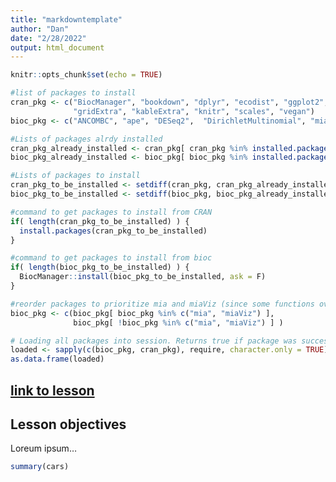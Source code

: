```yaml
---
title: "markdowntemplate"
author: "Dan"
date: "2/28/2022"
output: html_document
---
```


```r
knitr::opts_chunk$set(echo = TRUE)

#list of packages to install
cran_pkg <- c("BiocManager", "bookdown", "dplyr", "ecodist", "ggplot2", 
              "gridExtra", "kableExtra", "knitr", "scales", "vegan")
bioc_pkg <- c("ANCOMBC", "ape", "DESeq2",  "DirichletMultinomial", "mia", "miaViz")

#Lists of packages alrdy installed
cran_pkg_already_installed <- cran_pkg[ cran_pkg %in% installed.packages() ]
bioc_pkg_already_installed <- bioc_pkg[ bioc_pkg %in% installed.packages() ]

#Lists of packages to install
cran_pkg_to_be_installed <- setdiff(cran_pkg, cran_pkg_already_installed)
bioc_pkg_to_be_installed <- setdiff(bioc_pkg, bioc_pkg_already_installed)

#command to get packages to install from CRAN
if( length(cran_pkg_to_be_installed) ) {
  install.packages(cran_pkg_to_be_installed)
}

#command to get packages to install from bioc
if( length(bioc_pkg_to_be_installed) ) {
  BiocManager::install(bioc_pkg_to_be_installed, ask = F)
}

#reorder packages to prioritize mia and miaViz (since some functions overlap)
bioc_pkg <- c(bioc_pkg[ bioc_pkg %in% c("mia", "miaViz") ], 
              bioc_pkg[ !bioc_pkg %in% c("mia", "miaViz") ] ) 

# Loading all packages into session. Returns true if package was successfully loaded.
loaded <- sapply(c(bioc_pkg, cran_pkg), require, character.only = TRUE)
as.data.frame(loaded)
```

## [link to lesson](www.google.com)

## Lesson objectives

Loreum ipsum...

```r
summary(cars)
```

